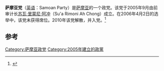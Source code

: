 '''萨摩亚党'''（[[英语|英语]]：Samoan Party）是[[萨摩亚|萨摩亚]]的一个政党。该党于2005年9月由前审计长[[苏瓦·里蒙尼·阿冲|苏瓦·里蒙尼·阿冲]]（Su'a Rimoni Ah Chong）成立。在2006年4月2日的选举中，该党未获得席位。2010年该党解散，并入{{link-en|Tautua Samoa Party}}党。<ref>{{cite web |url=http://www.rnzi.com/pages/news.php?op=read&id=56080 |title=Samoa Party disbands to join Tautua Samoa |publisher=Radio New Zealand International |date=2010-09-26 |accessdate=2010-09-27}}</ref>

==参考==
{{refs}}

[[Category:萨摩亚政党|Category:萨摩亚政党]]
[[Category:2005年建立的政黨|Category:2005年建立的政黨]]
{{政党小作品}}